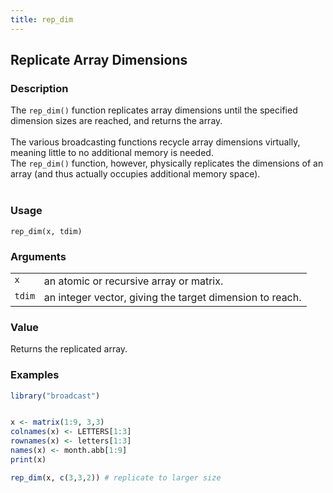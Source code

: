 ```yaml
---
title: rep_dim
---
```

## Replicate Array Dimensions {.unnumbered}


### Description

The <code>rep_dim()</code> function
replicates array dimensions until the specified dimension sizes are reached,
and returns the array. <br />
<br />
The various broadcasting functions recycle array dimensions virtually,
meaning little to no additional memory is needed. <br />
The <code>rep_dim()</code> function,
however,
physically replicates the dimensions of an array
(and thus actually occupies additional memory space). <br />
<br />



### Usage

<pre><code class='language-R'>rep_dim(x, tdim)
</code></pre>


### Arguments

<table>
<tr><td style = "white-space: collapse; font-family: monospace; vertical-align: top"><code id="x">x</code></td>
<td>
an atomic or recursive array or matrix.
</td></tr>
<tr><td style = "white-space: collapse; font-family: monospace; vertical-align: top"><code id="tdim">tdim</code></td>
<td>
an integer vector, giving the target dimension to reach.
</td></tr>
</table>


### Value

Returns the replicated array.



### Examples
```r
library("broadcast")


x <- matrix(1:9, 3,3)
colnames(x) <- LETTERS[1:3]
rownames(x) <- letters[1:3]
names(x) <- month.abb[1:9]
print(x)

rep_dim(x, c(3,3,2)) # replicate to larger size


```
